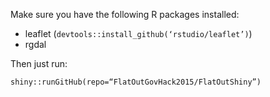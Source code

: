 Make sure you have the following R packages installed:

* leaflet (<code>devtools::install_github('rstudio/leaflet')</code>)
* rgdal

Then just run:

<code>shiny::runGitHub(repo="FlatOutGovHack2015/FlatOutShiny")</code>
